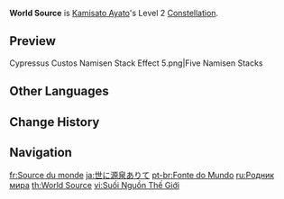 {{Constellation Infobox
|image       = Constellation World Source.png
|description = [[Namisen]]'s maximum stack count is increased to 5. When Kamisato Ayato has at least 3 Namisen stacks, his [[Max HP]] is increased by 50%.
|level       = 2
|character   = Kamisato Ayato
|utility1    = Max HP Increase
}}
'''World Source''' is [[Kamisato Ayato]]'s Level 2 [[Constellation]].

==Preview==
<gallery>
Cypressus Custos Namisen Stack Effect 5.png|Five Namisen Stacks
</gallery>

==Other Languages==
{{Other Languages
|en      = World Source
|zhs     = 世有源泉
|zhs_rm  = Shì yǒu yuánquán
|zht     = 世有源泉
|zht_rm  = Shì yǒu yuánquán
|zh_tl   = Lifetime's Source
|ja      = 世に源泉ありて
|ja_rm   = Yo ni gensen arite
|ja_tl   = Source Existing in the World
|ko      = 세상에는 원천이 있다
|ko_rm   = Sesang-eneun Woncheon-i Ittta
|ko_tl   = The World has a Source
|es      = Manantial de la tierra
|es_tl   = Earth's Spring
|es_note = The Spanish translation for {{es|manantial}} is "spring" which specifically refers to a water spring.
|fr      = Source du monde
|fr_tl   = Source of the World
|ru      = Родник мира
|ru_tl   = World Source
|th      = World Source
|vi      = Suối Nguồn Thế Giới
|vi_tl   = 
|de      = Quelle der Welt
|de_tl   = Source of the World
|id      = World Source
|pt      = Fonte do Mundo
|pt_tl   = 
|tr      = Dünyanın Kaynağı
|tr_tl   = World's Source
|it      = Fonte del mondo
|it_tl   = World Source
}}

==Change History==
{{Change History|2.6}}

==Navigation==
{{Talent Navbox|Kamisato Ayato}}

[[fr:Source du monde]]
[[ja:世に源泉ありて]]
[[pt-br:Fonte do Mundo]]
[[ru:Родник мира]]
[[th:World Source]]
[[vi:Suối Nguồn Thế Giới]]